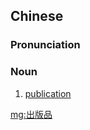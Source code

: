 ==Chinese==
{{zh-forms|type=21}}

===Pronunciation===
{{zh-pron
|m=chūbǎnpǐn
|cat=n
}}

===Noun===
{{zh-noun}}

# [[publication]]

[[mg:出版品]]